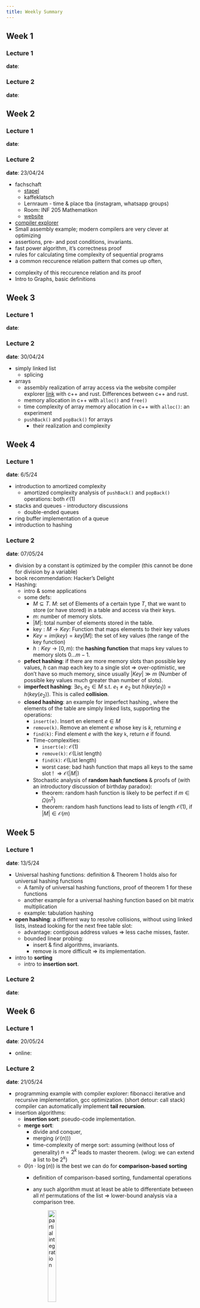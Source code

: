 ```yaml
---
title: Weekly Summary
---
```



## Week 1

### Lecture 1

**date**: 

### Lecture 2

**date**:

## Week 2

### Lecture 1

**date**: 

### Lecture 2

**date**: 23/04/24

* fachschaft 
  * [stapel]()
  * kaffeklatsch
  * Lernraum - time & place tba (instagram, whatsapp groups)
  * Room: INF 205 Mathematikon
  * [website](https://mathphys.info)

* [compiler explorer](https://godbolt.org/)
* Small assembly example; modern compilers are very clever at optimizing
* assertions, pre- and post conditions, invariants. 
* fast power algorithm, it's correctness proof
* rules for calculating time complexity of sequential programs
* a common reccurence relation pattern that comes up often, 

\begin{align}
R(n) &= a, &&\text{if n = 1} \\
     &= cn + d\cdot R(n/b) &&\text{if n > 1, divide and conquer}
\end{align}

* complexity of this reccurence relation and its proof 
* Intro to Graphs, basic definitions




## Week 3

### Lecture 1

**date**: 

### Lecture 2

**date**: 30/04/24

* simply linked list
  * splicing
* arrays
  * assembly realization of array access via the website compiler explorer [link](https://godbolt.org/z/G4o5n1PYz)
    with c++ and rust. Differences between c++ and rust. 
  * memory allocation in c++ with `alloc()` and `free()`
  * time complexity of array memory allocation in c++ with `alloc()`: an experiment
  * `pushBack()` and `popBack()` for arrays
    * their realization and complexity

## Week 4

### Lecture 1

**date**: 6/5/24

* introduction to amortized complexity
  * amortized complexity analysis of `pushBack()` and `popBack()`
    operations: both $\mathcal{O}(1)$
* stacks and queues - introductory discussions
  * double-ended queues
* ring buffer implementation of a queue
* introduction to hashing

### Lecture 2

**date**: 07/05/24

* division by a constant is optimized by the compiler
  (this cannot be done for division by a variable)
* book recommendation: Hacker's Delight
* Hashing:
  * intro & some applications
  * some defs:
    * $M \subseteq T$. $M$: set of Elements of a certain type $T$, that
      we want to store (or have stored) in a table and access via their keys.
    * $m$: number of memory slots. 
    * $|M|$: total number of elements stored in the table.
    * $\text{key}: M\rightarrow Key$: Function that maps elements
      to their key values
    * $Key = im(key) = key[M]$:
      the set of key values (the range of the key function)
    * $h: Key\rightarrow [0, m)$: the **hashing function** that
      maps key values to memory slots $0\dots m - 1$.
  * **pefect hashing**: if there are more memory slots than
    possible key values, $h$ can map each key to a single slot $\Rightarrow$ over-optimistic, we don't have so much memory, since
    usually $|Key|\gg m$ (Number of possible key values much
    greater than number of slots). 
  * **imperfect hashing**: $\exists e_1, e_2\in M$ s.t.
    $e_1 \neq e_2$ but $h(key(e_1)) = h(key(e_2))$. This is 
    called **collision**. 
  * **closed hashing**: an example for imperfect hashing
    , where the elements of the table are simply linked lists, 
    supporting the operations:
    * `insert(e)`. Insert en element $e\in M$
    * `remove(k)`. Remove an element $e$ whose key is $k$, 
      returning $e$ 
    * `find(k)`: Find element $e$ with the key `k`, return $e$
      if found. 
    * Time-complexities:
      * `insert(e)`: $\mathcal{O}(1)$
      * `remove(k)`: $\mathcal{O}(\text{List length})$
      * `find(k)`: $\mathcal{O}(\text{List length})$
      * worst case: bad hash function that maps all keys 
        to the same slot ! $\Rightarrow \mathcal{O}(|M|)$ 
    * Stochastic analysis of **random hash functions** & proofs 
      of (with an introductory discussion of birthday paradox):
      * theorem: random hash function is likely to be perfect 
        if $m \in \Omega(n^2)$
      * theorem: random hash functions lead to lists of length
        $\mathcal{O}(1)$, if $|M| \in \mathcal{O}(m)$

## Week 5

### Lecture 1

**date**: 13/5/24

* Universal hashing functions: definition & Theorem 1 holds also for universal
  hashing functions
  * A family of universal hashing functions, 
    proof of theorem 1 for these functions
  * another example for a universal hashing function based on bit matrix 
    multiplication
  * example: tabulation hashing
* **open hashing**: a different way to resolve collisions, without using 
  linked lists, instead looking for the next free table slot:
  * advantage: contigious address values $\Rightarrow$ less cache misses, faster.
  * bounded linear probing: 
    * insert & find algorithms, invariants. 
    * remove is more difficult $\Rightarrow$ its implementation.
* intro to **sorting**
  * intro to **insertion sort**. 


### Lecture 2

**date**:

## Week 6

### Lecture 1

**date**: 20/05/24

* online: 

### Lecture 2

**date**: 21/05/24

* programming example with compiler explorer: 
  fibonacci iterative and recursive implementation, gcc optimization.
  (short detour: call stack)
  compiler can automatically implement **tail recursion**. 
* insertion algorithms: 
  * **insertion sort**: pseudo-code implementation.
  * **merge sort**: 
    * divide and conquer, 
    * merging ($\mathcal{O}(n))$)
    * time-complexity of merge sort: 
      assuming (without loss of generality) $n = 2^k$ leads to master theorem.
      (wlog: we can extend a list to be $2^k$)
  * $\Theta(n\cdot\log(n))$ is the best we can do for **comparison-based sorting**
    * definition of comparison-based sorting, fundamental operations
    * any such algorithm must at least be able to differentiate between all $n!$
      permutations of the list $\Rightarrow$ lower-bound analysis via a comparison tree. 

      ![partial integration](imgs/partial-integral-sorting.png){width="25%"}

  * **quicksort**: divide-and-conquer, but "reversed" 
    * complexity of quicksort (worst case is $\mathcal{O}(n^2))$
    * **Pivot** is always the **median** $\Rightarrow$ $\mathcal{O}(n\cdot\log{n})$
<<<<<<< HEAD
    * **problem**: finding the median (a good pivot) is not easy. 
    * complexity-analysis: 
=======
>>>>>>> e21f2466a3839e44a1101b5d843dc7cba7de17a5



## Week 1

### Lecture 1

**date**: 

### Lecture 2

**date**:

## Week 1

### Lecture 1

**date**: 

### Lecture 2

**date**:

## Week 1

### Lecture 1

**date**: 

### Lecture 2

**date**:

## Week 1

### Lecture 1

**date**: 

### Lecture 2

**date**:

## Week 1

### Lecture 1

**date**: 

### Lecture 2

**date**:

## Week 1

### Lecture 1

**date**: 

### Lecture 2

**date**:

## Week 1

### Lecture 1

**date**: 

### Lecture 2

**date**:

## Week 1

### Lecture 1

**date**: 

### Lecture 2

**date**:

## Week 1

### Lecture 1

**date**: 

### Lecture 2

**date**:







